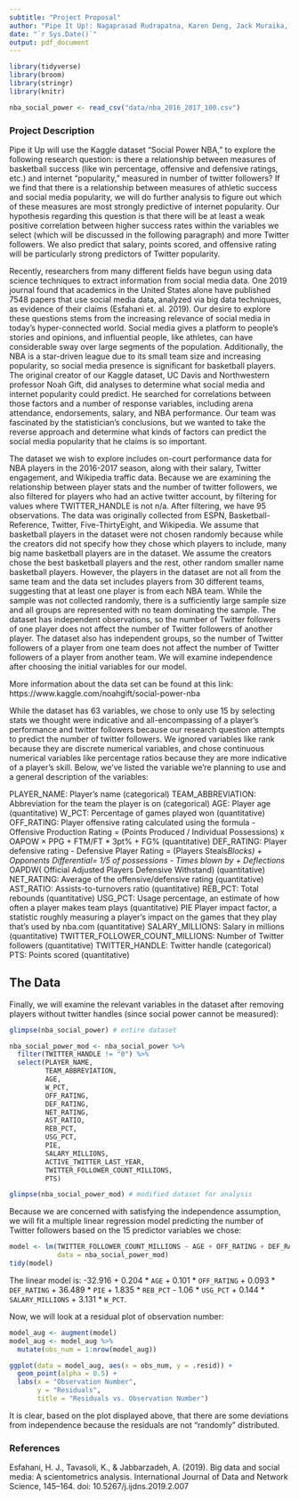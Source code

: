 ```yaml
---
subtitle: "Project Proposal"
author: "Pipe It Up!: Nagaprasad Rudrapatna, Karen Deng, Jack Muraika, Anna Zolotor"
date: "`r Sys.Date()`"
output: pdf_document
---
```


```r
library(tidyverse)
library(broom)
library(stringr)
library(knitr)
```

```r
nba_social_power <- read_csv("data/nba_2016_2017_100.csv")
```

### Project Description

Pipe it Up will use the Kaggle dataset “Social Power NBA,” to explore the following research question: is there a relationship between measures of basketball success (like win percentage, offensive and defensive ratings, etc.) and internet “popularity,” measured in number of twitter followers? If we find that there is a relationship between measures of athletic success and social media popularity, we will do further analysis to figure out which of these measures are most strongly predictive of internet popularity.  Our hypothesis regarding this question is that there will be at least a weak positive correlation between higher success rates within the variables we select (which will be discussed in the following paragraph) and more Twitter followers. We also predict that salary, points scored, and offensive rating will be particularly strong predictors of Twitter popularity. 

Recently, researchers from many different fields have begun using data science techniques to extract information from social media data. One 2019 journal found that academics in the United States alone have published 7548 papers that use social media data, analyzed via big data techniques, as evidence of their claims (Esfahani et. al. 2019). Our desire to explore these questions stems from the increasing relevance of social media in today’s hyper-connected world. Social media gives a platform to people’s stories and opinions, and influential people, like athletes, can have considerable sway over large segments of the population. Additionally, the NBA is a star-driven league due to its small team size and increasing popularity, so social media presence is significant for basketball players. The original creator of our Kaggle dataset, UC Davis and Northwestern professor Noah Gift, did analyses to determine what social media and internet popularity could predict. He searched for correlations between those factors and a number of response variables, including arena attendance, endorsements, salary, and NBA performance. Our team was fascinated by the statistician’s conclusions, but we wanted to take the reverse approach and determine what kinds of factors can predict the social media popularity that he claims is so important. 

The dataset we wish to explore includes on-court performance data for NBA players in the 2016-2017 season, along with their salary, Twitter engagement, and Wikipedia traffic data. Because we are examining the relationship between player stats and the number of twitter followers, we also filtered for players who had an active twitter account, by filtering for values where TWITTER_HANDLE is not n/a. After filtering, we have 95 observations. The data was originally collected from ESPN, Basketball-Reference, Twitter, Five-ThirtyEight, and Wikipedia. We assume that basketball players in the dataset were not chosen randomly because while the creators did not specify how they chose which players to include, many big name basketball players are in the dataset. We assume the creators chose the best basketball players and the rest, other random smaller name basketball players. However, the players in the dataset are not all from the same team and the data set includes players from 30 different teams, suggesting that at least one player is from each NBA team. While the sample was not collected randomly, there is a sufficiently large sample size and all groups are represented with no team dominating the sample. The dataset has independent observations, so the number of Twitter followers of one player does not affect the number of Twitter followers of another player. The dataset also has independent groups, so the number of Twitter followers of a player from one team does not affect the number of Twitter followers of a player from another team. We will examine independence after choosing the initial variables for our model.

More information about the data set can be found at this link: https://www.kaggle.com/noahgift/social-power-nba

While the dataset has 63 variables, we chose to only use 15 by selecting stats we thought were indicative and all-encompassing of a player’s performance and twitter followers because our research question attempts to predict the number of twitter followers. We ignored variables like rank because they are discrete numerical variables, and chose continuous numerical variables like percentage ratios because they are more indicative of a player's skill. Below, we’ve listed the variable we’re planning to use and a general description of the variables: 

PLAYER_NAME: Player's name (categorical)
TEAM_ABBREVIATION: Abbreviation for the team the player is on (categorical)
AGE: Player age (quantitative)
W_PCT: Percentage of games played won  (quantitative)
OFF_RATING: Player offensive rating calculated using the formula - Offensive Production Rating = (Points Produced / Individual Possessions) x OAPOW × PPG + FTM/FT * 3pt% + FG%  (quantitative)
DEF_RATING: Player defensive rating -  Defensive Player Rating = (Players Steals*Blocks) + Opponents Differential= 1/5 of possessions - Times blown by + Deflections * OAPDW( Official Adjusted Players Defensive Withstand)  (quantitative)
NET_RATING: Average of the offensive/defensive rating  (quantitative)
AST_RATIO: Assists-to-turnovers ratio  (quantitative)
REB_PCT: Total rebounds  (quantitative)
USG_PCT: Usage percentage, an estimate of how often a player makes team plays  (quantitative)
PIE Player impact factor, a statistic roughly measuring a player's impact on the games that they play that's used by nba.com  (quantitative)
SALARY_MILLIONS: Salary in millions  (quantitative)
TWITTER_FOLLOWER_COUNT_MILLIONS: Number of Twitter followers (quantitative)
TWITTER_HANDLE: Twitter handle (categorical)
PTS: Points scored (quantitative)

## The Data

Finally, we will examine the relevant variables in the dataset after removing players without twitter handles (since social power cannot be measured):

```r
glimpse(nba_social_power) # entire dataset

nba_social_power_mod <- nba_social_power %>%
  filter(TWITTER_HANDLE != "0") %>%
  select(PLAYER_NAME, 
         TEAM_ABBREVIATION,
         AGE,
         W_PCT,
         OFF_RATING,
         DEF_RATING,
         NET_RATING,
         AST_RATIO,
         REB_PCT,
         USG_PCT,
         PIE,
         SALARY_MILLIONS,
         ACTIVE_TWITTER_LAST_YEAR,
         TWITTER_FOLLOWER_COUNT_MILLIONS,
         PTS) 

glimpse(nba_social_power_mod) # modified dataset for analysis
```

Because we are concerned with satisfying the independence assumption, we will fit a multiple linear regression model predicting the number of Twitter followers based on the 15 predictor variables we chose:

```r
model <- lm(TWITTER_FOLLOWER_COUNT_MILLIONS ~ AGE + OFF_RATING + DEF_RATING + PIE + REB_PCT + USG_PCT + SALARY_MILLIONS + W_PCT + ACTIVE_TWITTER_LAST_YEAR,
            data = nba_social_power_mod)
tidy(model)
```

The linear model is: -32.916 + 0.204 * `AGE` + 0.101 * `OFF_RATING` + 0.093 * `DEF_RATING` + 36.489 * `PIE` + 1.835 * `REB_PCT` - 1.06 * `USG_PCT` + 0.144 * `SALARY_MILLIONS` + 3.131 * `W_PCT`.

Now, we will look at a residual plot of observation number:

```r
model_aug <- augment(model)
model_aug <- model_aug %>%
  mutate(obs_num = 1:nrow(model_aug))

ggplot(data = model_aug, aes(x = obs_num, y = .resid)) +
  geom_point(alpha = 0.5) +
  labs(x = "Observation Number",
       y = "Residuals",
       title = "Residuals vs. Observation Number")
```

It is clear, based on the plot displayed above, that there are some deviations from independence because the residuals are not "randomly" distributed.

### References

Esfahani, H. J., Tavasoli, K., & Jabbarzadeh, A. (2019). Big data and social media: A scientometrics analysis. International Journal of Data and Network Science, 145–164. doi: 10.5267/j.ijdns.2019.2.007
